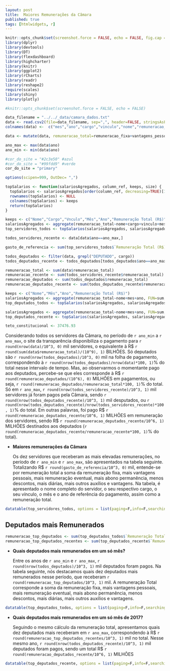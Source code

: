 ```yaml
---
layout: post
title:  Maiores Remunerações da Câmara
published: true
tags: [htmlwidgets, r]
---
```


```r
knitr::opts_chunk$set(screenshot.force = FALSE, echo = FALSE, fig.cap = "")
library(dplyr)
library(devtools)
library(DT)
library(flexdashboard)
library(highcharter)
library(knitr)
library(ggplot2)
library(rCharts)
library(readr)
library(reshape2)
require(scales)
library(shiny)
library(plotly)
```


```r
#knitr::opts_chunk$set(screenshot.force = FALSE, echo = FALSE)

data_filename = "../../_data/camara_dados.txt"
data <- read.csv2(file=data_filename, sep=",", header=FALSE, stringsAsFactors=FALSE, na.strings="unknown", dec=".", encoding = "UTF-8")
colnames(data) <-  c("mes","ano","cargo","vinculo","nome","remuneracao_fixa","vantagens_pessoais","remuneracao_eventual","abono_permanencia","descontos","diarias","outros_auxilios","outras_vantagens")

data <- mutate(data, remuneracao_total=remuneracao_fixa+vantagens_pessoais+remuneracao_eventual+abono_permanencia-descontos+diarias+outros_auxilios+outras_vantagens)

ano_max <- max(data$ano)
ano_min <- min(data$ano)

#cor_do_site = "#2c3e50" #azul
#cor_do_site = "#99fdd9" #verde
cor_do_site = "primary"

options(scipen=999, OutDec= ",")

topSalarios <- function(salariosAgregados, column_ref, keeps, size) {
  topSalarios <- salariosAgregados[order(column_ref, decreasing=TRUE)[1:size],]
  rownames(topSalarios) <- NULL
  colnames(topSalarios) <- keeps
  return(topSalarios)
}

keeps <- c("Nome","Cargo","Vnculo","Mês","Ano","Remuneração Total (R$)")
salariosAgregados <- aggregate(remuneracao_total~nome+cargo+vinculo+mes+ano, FUN=sum, data)
top_servidores_todos <- topSalarios(salariosAgregados, salariosAgregados$remuneracao_total, keeps, 10)

todos_servidores_recente <- data[data$ano==ano_max,]

gasto_de_referencia <- sum(top_servidores_todos$`Remuneração Total (R$)`)

todos_deputados <- filter(data, grepl("DEPUTADO", cargo))
todos_deputados_recente <- todos_deputados[todos_deputados$ano==ano_max,]

remuneracao_total <- sum(data$remuneracao_total)
remuneracao_recente <- sum(todos_servidores_recente$remuneracao_total)
remuneracao_deputados <- sum(todos_deputados$remuneracao_total)
remuneracao_deputados_recente <- sum(todos_deputados_recente$remuneracao_total)

keeps <- c("Nome","Mês","Ano","Remuneração Total (R$)")
salariosAgregados <- aggregate(remuneracao_total~nome+mes+ano, FUN=sum, todos_deputados)
top_deputados_todos <- topSalarios(salariosAgregados, salariosAgregados$remuneracao_total, keeps, 10)

salariosAgregados <- aggregate(remuneracao_total~nome+mes+ano, FUN=sum, todos_deputados_recente)
top_deputados_recente <- topSalarios(salariosAgregados, salariosAgregados$remuneracao_total, keeps, 10)

teto_constitucional <- 37476.93

```

Considerando todos os servidores da Câmara, no período de `r ano_min` a `r ano_max`, o site da transparência disponibiliza o pagamento para `r round(nrow(data)/10^3, 0)` mil servidores, o equivalente à R$ `r round(sum(data$remuneracao_total)/(10^9), 1)` BILHÕES. Só deputados são `r round(nrow(todos_deputados)/10^3, 0)` mil na folha de pagamento, correspondendo à `r round(nrow(todos_deputados)/nrow(data)*100, 1)`% do total nesse intervalo de tempo. Mas, ao observarmos o momentante pago aos deputados, percebe-se que eles corresponde à R$ `r round(remuneracao_deputados/(10^6), 0)` MILHÕES em pagamentos, ou seja, `r round(remuneracao_deputados/remuneracao_total*100, 1)`% do total. Só em `r ano_max`, `r round(nrow(todos_servidores_recente)/10^3, 1)` mil servidores já foram pagos pela Câmara, sendo `r round(nrow(todos_deputados_recente)/10^3, 1)` mil desputados, ou `r round(nrow(todos_deputados_recente)/nrow(todos_servidores_recente)*100, 1)`% do total. Em outras palavras, foi pago R$ `r round(remuneracao_deputados_recente/10^6, 1)` MILHÕES em remuneração dos servidores, sendo R$ `r round(remuneracao_deputados_recente/10^6, 1)` MILHÕES destinados aos deputados (`r round(remuneracao_deputados_recente/remuneracao_recente*100, 1)`% do total).


* **Maiores remunerações da Câmara**
  
  Os dez servidores que receberam as mais elevadas remunerações, no período de `r ano_min` e `r ano_max`, são apresentados na tabela seguinte. Totalizando R$ `r round(gasto_de_referencia/10^3, 0)` mil, entende-se por remuneração total a soma da remuneração fixa, mais vantagens pessoais, mais remuneração eventual, mais abono permanência, menos descontos, mais diárias, mais outros auxílios e vantagens. Na tabela, é apresentado o nome completo do servidor, o seu respectivo cargo, o seu vínculo, o mês e o ano de referência do pagamento, assim como a remuneração total.

```r
datatable(top_servidores_todos, options = list(paging=F,info=F,searching=F), rownames=FALSE)
```








## Deputados mais Remunerados
```r
remuneracao_top_deputados <- sum(top_deputados_todos$`Remuneração Total (R$)`)
remuneracao_top_deputados_recentes <- sum(top_deputados_recente$`Remuneração Total (R$)`)
```

* **Quais deputados mais remunerados em um só mês?**
  
  Entre os anos de `r ano_min` e `r ano_max`, `r round(nrow(todos_deputados)/10^3, 1)` mil deputados foram pagos. Na tabela seguinte, nós destacamos quais dez deputados mais remunerados nesse período, que receberam `r round(remuneracao_top_deputados/10^3, 1)` mil. A remuneração Total corresponde a soma da remuneração fixa, mais vantagens pessoais, mais remuneração eventual, mais abono permanência, menos descontos, mais diárias, mais outros auxílios e vantagens.

```r
datatable(top_deputados_todos, options = list(paging=F,info=F,searching=F), rownames=FALSE)
```

* **Quais deputados mais remunerados em um só mês de 2017?**
  
  Seguindo o mesmo cálculo da remuneração total, apresentamos quais dez deputados mais receberam em `r ano_max`, correspondendo à R$ `r round(remuneracao_top_deputados_recentes/10^3, 1)` mil no total. Nesse mesmo ano, `r round(nrow(todos_deputados_recente)/10^3, 1)` mil deputados foram pagos, sendo um total R$ `r round(remuneracao_deputados_recente/10^6, 1)` MILHÕES

```r
datatable(top_deputados_recente, options = list(paging=F,info=F,searching=F), rownames=FALSE)
```

